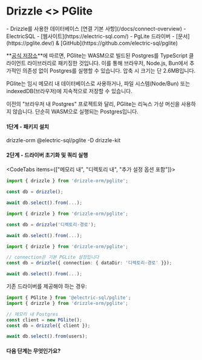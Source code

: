 
# Drizzle \<\> PGlite

<Prerequisites>
- Drizzle를 사용한 데이터베이스 [연결 기본 사항](/docs/connect-overview)
- ElectricSQL - [웹사이트](https://electric-sql.com/)
- PgLite 드라이버 - [문서](https://pglite.dev/) & [GitHub](https://github.com/electric-sql/pglite)
</Prerequisites>

**[공식 저장소](https://github.com/electric-sql/pglite)**에 따르면, PGlite는 WASM으로 빌드된 Postgres를 TypeScript 클라이언트 라이브러리로 패키징한 것입니다. 이를 통해 브라우저, Node.js, Bun에서 추가적인 의존성 없이 Postgres를 실행할 수 있습니다. 압축 시 크기는 단 2.6MB입니다.

PGlite는 임시 메모리 내 데이터베이스로 사용하거나, 파일 시스템(Node/Bun) 또는 indexedDB(브라우저)에 지속적으로 저장할 수 있습니다.

이전의 "브라우저 내 Postgres" 프로젝트와 달리, PGlite는 리눅스 가상 머신을 사용하지 않습니다. 단순히 WASM으로 실행되는 Postgres입니다.


#### 1단계 - 패키지 설치

<Npm>
drizzle-orm @electric-sql/pglite
-D drizzle-kit
</Npm>


#### 2단계 - 드라이버 초기화 및 쿼리 실행

<CodeTabs items={["메모리 내", "디렉토리 내", "추가 설정 옵션 포함"]}>
```typescript copy"
import { drizzle } from 'drizzle-orm/pglite';

const db = drizzle();

await db.select().from(...);
```
```typescript copy"
import { drizzle } from 'drizzle-orm/pglite';

const db = drizzle('디렉토리-경로');

await db.select().from(...);
```
```typescript copy"
import { drizzle } from 'drizzle-orm/pglite';

// connection은 기본 PGLite 설정입니다
const db = drizzle({ connection: { dataDir: '디렉토리-경로' }});

await db.select().from(...);
```
</CodeTabs>

기존 드라이버를 제공해야 하는 경우:

```typescript copy"
import { PGlite } from '@electric-sql/pglite';
import { drizzle } from 'drizzle-orm/pglite';

// 메모리 내 Postgres
const client = new PGlite();
const db = drizzle({ client });

await db.select().from(users);
```


#### 다음 단계는 무엇인가요?

<WhatsNextPostgres/>


